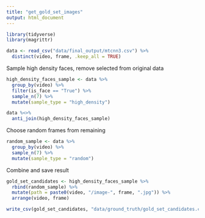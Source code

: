 ```yaml
---
title: "get_gold_set_images"
output: html_document
---
```


```r
library(tidyverse)
library(magrittr)
```

```r
data <- read_csv("data/final_output/mtcnn3.csv") %>%
  distinct(video, frame, .keep_all = TRUE)
```

Sample high density faces, remove selected from original data
```r
high_density_faces_sample <- data %>%
  group_by(video) %>%
  filter(is_face == "True") %>%
  sample_n(7) %>%
  mutate(sample_type = "high_density")

data %<>%
  anti_join(high_density_faces_sample)
```

Choose random frames from remaining
```r
random_sample <- data %>%
  group_by(video) %>%
  sample_n(7) %>%
  mutate(sample_type = "random")
```

Combine and save result
```r
gold_set_candidates <- high_density_faces_sample %>%
  rbind(random_sample) %>%
  mutate(path = paste0(video, "/image-", frame, ".jpg")) %>%
  arrange(video, frame)

write_csv(gold_set_candidates, "data/ground_truth/gold_set_candidates.csv")
```



